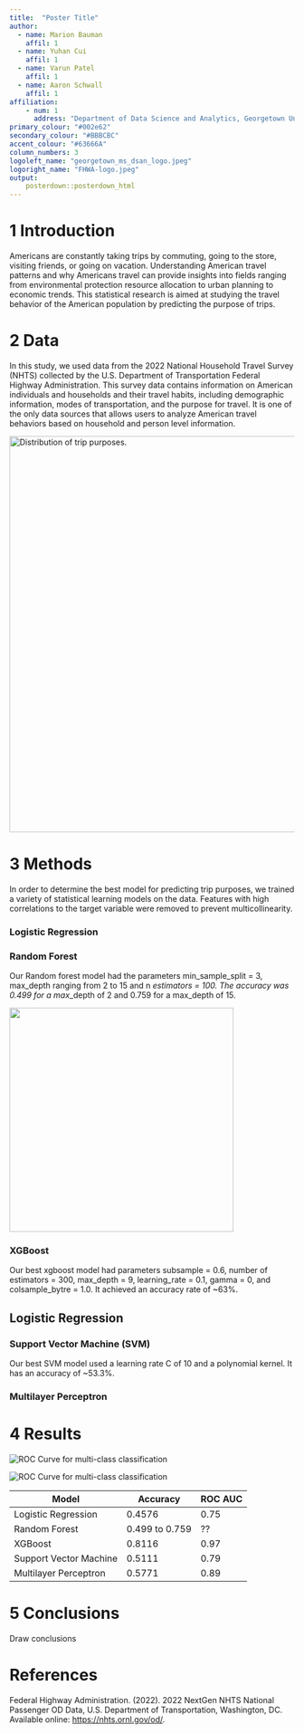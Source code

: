 ```yaml
---
title:  "Poster Title"
author:
  - name: Marion Bauman
    affil: 1
  - name: Yuhan Cui
    affil: 1
  - name: Varun Patel
    affil: 1
  - name: Aaron Schwall
    affil: 1
affiliation:
    - num: 1
      address: "Department of Data Science and Analytics, Georgetown University"
primary_colour: "#002e62"
secondary_colour: "#BBBCBC"
accent_colour: "#63666A"
column_numbers: 3
logoleft_name: "georgetown_ms_dsan_logo.jpeg"
logoright_name: "FHWA-logo.jpeg"
output:
    posterdown::posterdown_html
---
```


# 1 Introduction

Americans are constantly taking trips by commuting, going to the store, visiting friends, or going on vacation. Understanding American travel patterns and why Americans travel can provide insights into fields ranging from environmental protection resource allocation to urban planning to economic trends. This statistical research is aimed at studying the travel behavior of the American population by predicting the purpose of trips.

# 2 Data

In this study, we used data from the 2022 National Household Travel Survey (NHTS) collected by the U.S. Department of Transportation Federal Highway Administration. This survey data contains information on American individuals and households and their travel habits, including demographic information, modes of transportation, and the purpose for travel. It is one of the only data sources that allows users to analyze American travel behaviors based on household and person level information.

<img src="trip-purpose-distribution.png" alt="Distribution of trip purposes." width="1200" height="700"/>

# 3 Methods

In order to determine the best model for predicting trip purposes, we trained a variety of statistical learning models on the data. Features with high correlations to the target variable were removed to prevent multicollinearity.

### Logistic Regression

### Random Forest

Our Random forest model had the parameters min_sample_split = 3, max_depth ranging from 2 to 15 and n *estimators = 100. The accuracy was 0.499 for a max*\_depth of 2 and 0.759 for a max_depth of 15.

![](Randomforest max depth vs test accuracy plot.png){width="396"}

### XGBoost

Our best xgboost model had parameters subsample = 0.6, number of estimators = 300, max_depth = 9, learning_rate = 0.1, gamma = 0, and colsample_bytre = 1.0. It achieved an accuracy rate of \~63%.

## Logistic Regression

### Support Vector Machine (SVM)

Our best SVM model used a learning rate C of 10 and a polynomial kernel. It has an accuracy of \~53.3%.

### Multilayer Perceptron

# 4 Results

<img src="model-performance-by-class.png" alt="ROC Curve for multi-class classification"/>

<img src="roc-auc.png" alt="ROC Curve for multi-class classification"/>

| Model                  | Accuracy       | ROC AUC |
|------------------------|----------------|---------|
| Logistic Regression    | 0.4576         | 0.75    |
| Random Forest          | 0.499 to 0.759 | ??      |
| XGBoost                | 0.8116         | 0.97    |
| Support Vector Machine | 0.5111         | 0.79    |
| Multilayer Perceptron  | 0.5771         | 0.89    |

# 5 Conclusions

Draw conclusions

# References

Federal Highway Administration. (2022). 2022 NextGen NHTS National Passenger OD Data, U.S. Department of Transportation, Washington, DC. Available online: <https://nhts.ornl.gov/od/>.
